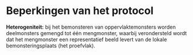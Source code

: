 # Beperkingen van het protocol

```{=html}
<!--
Alleen in te vullen indien van toepassing.
Bespreek onder welke condities het protocol niet gebruikt kan worden of wanneer afwijkingen nodig zijn ten opzichte van het standaard protocol.
Vermeld hier ook mogelijke interferenties, knelpunten, ...
-->
```
**Heterogeniteit:** bij het bemonsteren van oppervlaktemonsters worden deelmonsters gemengd tot één mengmonster, waarbij verondersteld wordt dat het mengmonster een representatief beeld levert van de lokale bemonsteringsplaats (het proefvlak).

